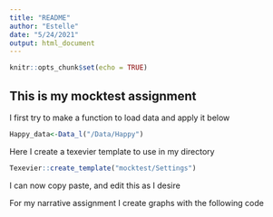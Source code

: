 ```yaml
---
title: "README"
author: "Estelle"
date: "5/24/2021"
output: html_document
---
```


```r
knitr::opts_chunk$set(echo = TRUE)
```

## This is my mocktest assignment

I first try to make a function to load data and apply it below
```r
Happy_data<-Data_l("/Data/Happy")
```

Here I create a texevier template to use in my directory
```r
Texevier::create_template("mocktest/Settings")
```
I can now copy paste, and edit this as I desire

For my narrative assignment I create graphs with the following code
```r

```


